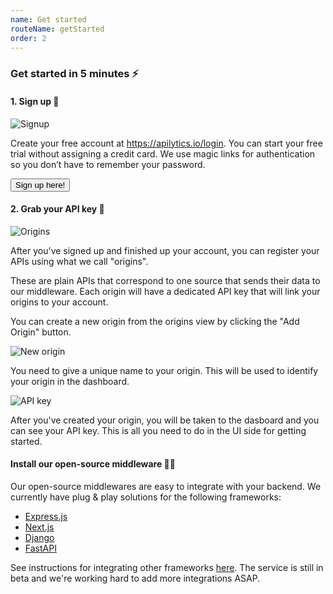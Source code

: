 ```yaml
---
name: Get started
routeName: getStarted
order: 2
---
```


### Get started in 5 minutes ⚡

#### 1. Sign up 🚀

![Signup](/mock-ups/signup.png)

Create your free account at <ExternalLink href="/login">https://apilytics.io/login</ExternalLink>.
You can start your free trial without assigning a credit card. We use magic links for authentication
so you don’t have to remember your password.

<Link href="/login">
  <Button className="btn-primary btn-outline mt-4">Sign up here!</Button>
</Link>

#### 2. Grab your API key 🔑

![Origins](/mock-ups/origins.png)

After you've signed up and finished up your account,
you can register your APIs using what we call "origins".

These are plain APIs that correspond to one source that sends their data to our middleware.
Each origin will have a dedicated API key that will link your origins to your account.

You can create a new origin from the origins view by clicking the "Add Origin" button.

![New origin](/mock-ups/new-origin.png)

You need to give a unique name to your origin.
This will be used to identify your origin in the dashboard.

![API key](/mock-ups/api-key.png)

After you've created your origin, you will be taken to the dasboard and you can see your API key.
This is all you need to do in the UI side for getting started.

#### Install our open-source middleware 👨‍💻

Our open-source middlewares are easy to integrate with your backend.
We currently have plug & play solutions for the following frameworks:

- [Express.js](/docs/node)
- [Next.js](/docs/node)
- [Django](/docs/python)
- [FastAPI](/docs/python)

See instructions for integrating other frameworks [here](/docs/byom).
The service is still in beta and we're working hard to add more integrations ASAP.
